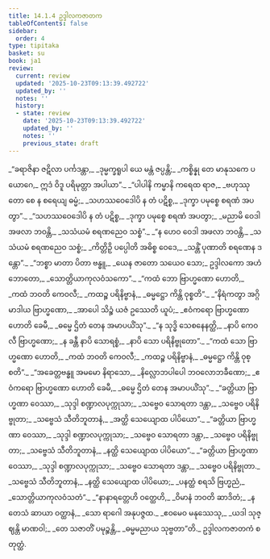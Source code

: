 ```yaml
---
title: 14.1.4 ဥဒ္ဒါလကဇာတက
tableOfContents: false
sidebar:
  order: 4
type: tipitaka
basket: su
book: ja1
review:
  current: review
  updated: '2025-10-23T09:13:39.492722'
  updated_by: ''
  notes: ''
  history:
  - state: review
    date: '2025-10-23T09:13:39.492722'
    updated_by: ''
    notes: ''
    previous_state: draft
---
```



<ReviewStatus review={frontmatter.review} showDetails={true} />

<HypothesisAnnotation frontmatter={frontmatter} />

<DynamicBreadcrumb />

<Division number="62" book="ja1" e="ch" v="22" p="283">

<Paragraph number="2612" type="verses" book="ja1">
_“ခရာဇိနာ ဇဋိလာ ပင်္ကဒန္တာ,_  
_ဒုမ္မက္ခရူပါ ယေ မန္တံ ဇပ္ပန္တိ;_  
_ကစ္စိန္နု တေ မာနုသကေ ပယောဂေ,_  
ဣဒံ ဝိဒူ ပရိမုတ္တာ အပါယာ”._  

</Paragraph>

</Division>
<Division number="63" book="ja1" e="ch" v="22" p="283">

<Paragraph number="2613" type="verses" book="ja1">
_“ပါပါနိ ကမ္မာနိ ကရေထ ရာဇ,_  
_ဗဟုဿုတော စေ န စရေယျ ဓမ္မံ;_  
_သဟဿဝေဒေါပိ န တံ ပဋိစ္စ,_  
_ဒုက္ခာ ပမုစ္စေ စရဏံ အပတွာ”._  

</Paragraph>

</Division>
<Division number="64" book="ja1" e="ch" v="22" p="283">

<Paragraph number="2614" type="verses" book="ja1">
_“သဟဿဝေဒေါပိ န တံ ပဋိစ္စ,_  
_ဒုက္ခာ ပမုစ္စေ စရဏံ အပတွာ;_  
_မညာမိ ဝေဒါ အဖလာ ဘဝန္တိ,_  
_သသံယမံ စရဏညေဝ သစ္စံ”._  

</Paragraph>

</Division>
<Division number="65" book="ja1" e="ch" v="22" p="283">

<Paragraph number="2615" type="verses" book="ja1">
_“န ဟေဝ ဝေဒါ အဖလာ ဘဝန္တိ,_  
_သသံယမံ စရဏညေဝ သစ္စံ;_  
_ကိတ္တိဉှိ ပပ္ပေါတိ အဓိစ္စ ဝေဒေ,_  
_သန္တိံ ပုဏာတိ စရဏေန ဒန္တော”._  

</Paragraph>

</Division>
<Division number="66" book="ja1" e="ch" v="22" p="283">

<Paragraph number="2616" type="verses" book="ja1">
_“ဘစ္စာ မာတာ ပိတာ ဗန္ဓူ,_  
_ယေန ဇာတော သယေဝ သော;_  
ဥဒ္ဒါလကော အဟံ ဘောတော,_  
_သောတ္တိယာကုလဝံသကော”._  

</Paragraph>

</Division>
<Division number="67" book="ja1" e="ch" v="22" p="283">

<Paragraph number="2617" type="verses" book="ja1">
_“ကထံ ဘော ဗြာဟ္မဏော ဟောတိ,_  
_ကထံ ဘဝတိ ကေဝလီ;_  
_ကထဉ္စ ပရိနိဗ္ဗာနံ,_  
_ဓမ္မဋ္ဌော ကိန္တိ ဝုစ္စတိ”._  

</Paragraph>

</Division>
<Division number="68" book="ja1" e="ch" v="22" p="284">

<Paragraph number="2618" type="verses" book="ja1">
_“နိရံကတွာ အဂ္ဂိမာဒါယ ဗြာဟ္မဏော,_  
_အာပေါ သိဉ္စံ ယဇံ ဥဿေတိ ယူပံ;_  
_ဧဝံကရော ဗြာဟ္မဏော ဟောတိ ခေမီ,_  
_ဓမ္မေ ဌိတံ တေန အမာပယိံသု”._  

</Paragraph>

</Division>
<Division number="69" book="ja1" e="ch" v="22" p="284">

<Paragraph number="2619" type="verses" book="ja1">
_“န သုဒ္ဓိ သေစနေနတ္ထိ,_  
_နာပိ ကေဝလီ ဗြာဟ္မဏော;_  
_န ခန္တီ နာပိ သောရစ္စံ,_  
_နာပိ သော ပရိနိဗ္ဗုတော”._  

</Paragraph>

</Division>
<Division number="70" book="ja1" e="ch" v="22" p="284">

<Paragraph number="2620" type="verses" book="ja1">
_“ကထံ သော ဗြာဟ္မဏော ဟောတိ,_  
_ကထံ ဘဝတိ ကေဝလီ;_  
_ကထဉ္စ ပရိနိဗ္ဗာနံ,_  
_ဓမ္မဋ္ဌော ကိန္တိ ဝုစ္စတိ”._  

</Paragraph>

</Division>
<Division number="71" book="ja1" e="ch" v="22" p="284">

<Paragraph number="2621" type="verses" book="ja1">
_“အခေတ္တဗန္ဓူ အမမော နိရာသော,_  
_နိလ္လောဘပါပေါ ဘဝလောဘခီဏော;_  
_ဧဝံကရော ဗြာဟ္မဏော ဟောတိ ခေမီ,_  
_ဓမ္မေ ဌိတံ တေန အမာပယိံသု”._  

</Paragraph>

</Division>
<Division number="72" book="ja1" e="ch" v="22" p="284">

<Paragraph number="2622" type="verses" book="ja1">
_“ခတ္တိယာ ဗြာဟ္မဏာ ဝေဿာ,_  
_သုဒ္ဒါ စဏ္ဍာလပုက္ကုသာ;_  
_သဗ္ဗေဝ သောရတာ ဒန္တာ,_  
_သဗ္ဗေဝ ပရိနိဗ္ဗုတာ;_  
_သဗ္ဗေသံ သီတိဘူတာနံ,_  
_အတ္ထိ သေယျောထ ပါပိယော”._  

</Paragraph>

</Division>
<Division number="73" book="ja1" e="ch" v="22" p="284">

<Paragraph number="2623" type="verses" book="ja1">
_“ခတ္တိယာ ဗြာဟ္မဏာ ဝေဿာ,_  
_သုဒ္ဒါ စဏ္ဍာလပုက္ကုသာ;_  
_သဗ္ဗေဝ သောရတာ ဒန္တာ,_  
_သဗ္ဗေဝ ပရိနိဗ္ဗုတာ;_  
_သဗ္ဗေသံ သီတိဘူတာနံ,_  
_နတ္ထိ သေယျောထ ပါပိယော”._  

</Paragraph>

</Division>
<Division number="74" book="ja1" e="ch" v="22" p="284">

<Paragraph number="2624" type="verses" book="ja1">
_“ခတ္တိယာ ဗြာဟ္မဏာ ဝေဿာ,_  
_သုဒ္ဒါ စဏ္ဍာလပုက္ကုသာ;_  
_သဗ္ဗေဝ သောရတာ ဒန္တာ,_  
_သဗ္ဗေဝ ပရိနိဗ္ဗုတာ._  

</Paragraph>

</Division>
<Division number="75" book="ja1" e="ch" v="22" p="284">

<Paragraph number="2625" type="verses" book="ja1">
_သဗ္ဗေသံ သီတိဘူတာနံ,_  
_နတ္ထိ သေယျောထ ပါပိယော;_  
_ပနတ္ထံ စရသိ ဗြဟ္မညံ,_  
_သောတ္တိယာကုလဝံသတံ”._  

</Paragraph>

</Division>
<Division number="76" book="ja1" e="ch" v="22" p="284">

<Paragraph number="2626" type="verses" book="ja1">
_“နာနာရတ္တေဟိ ဝတ္ထေဟိ,_  
_ဝိမာနံ ဘဝတိ ဆာဒိတံ;_  
_န တေသံ ဆာယာ ဝတ္ထာနံ,_  
_သော ရာဂေါ အနုပဇ္ဇထ._  

</Paragraph>

</Division>
<Division number="77" book="ja1" e="ch" v="22" p="285">

<Paragraph number="2627" type="verses" book="ja1">
_ဧဝမေဝ မနုဿေသု,_  
_ယဒါ သုဇ္ဈန္တိ မာဏဝါ;_  
_တေ သဇာတိံ ပမုဉ္စန္တိ,_  
_ဓမ္မမညာယ သုဗ္ဗတာ”တိ._  


</Paragraph>
</Division>

<Paragraph number="2628" type="center" book="ja1">
ဥဒ္ဒါလကဇာတကံ စတုတ္ထံ.
</Paragraph>